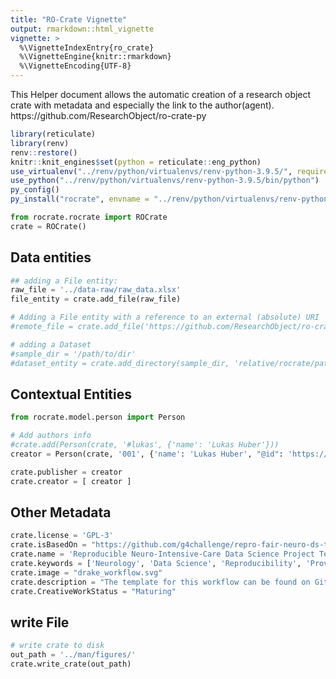```yaml
---
title: "RO-Crate Vignette"
output: rmarkdown::html_vignette
vignette: >
  %\VignetteIndexEntry{ro_crate}
  %\VignetteEngine{knitr::rmarkdown}
  %\VignetteEncoding{UTF-8}
---
```



This Helper document allows the automatic creation of a research object crate with metadata and especially the link to the author(agent).
https://github.com/ResearchObject/ro-crate-py

```r
library(reticulate)
library(renv)
renv::restore()
knitr::knit_engines$set(python = reticulate::eng_python)
use_virtualenv("../renv/python/virtualenvs/renv-python-3.9.5/", required=T)
use_python("../renv/python/virtualenvs/renv-python-3.9.5/bin/python")
py_config()
py_install("rocrate", envname = "../renv/python/virtualenvs/renv-python-3.9.5/")
```

```python
from rocrate.rocrate import ROCrate
crate = ROCrate() 
```


## Data entities
```python
## adding a File entity:
raw_file = '../data-raw/raw_data.xlsx'
file_entity = crate.add_file(raw_file)

# Adding a File entity with a reference to an external (absolute) URI
#remote_file = crate.add_file('https://github.com/ResearchObject/ro-crate-py/blob/master/test/test-data/test_galaxy_wf.ga', fetch_remote = False)

# adding a Dataset
#sample_dir = '/path/to/dir'
#dataset_entity = crate.add_directory(sample_dir, 'relative/rocrate/path')
```

## Contextual Entities

```python
from rocrate.model.person import Person

# Add authors info
#crate.add(Person(crate, '#lukas', {'name': 'Lukas Huber'}))
creator = Person(crate, '001', {'name': 'Lukas Huber', "@id": 'https://orcid.org/0000-0001-5443-0290'})

crate.publisher = creator
crate.creator = [ creator ]
```

## Other Metadata

```python
crate.license = 'GPL-3'
crate.isBasedOn = "https://github.com/g4challenge/repro-fair-neuro-ds-template"
crate.name = 'Reproducible Neuro-Intensive-Care Data Science Project Template'
crate.keywords = ['Neurology', 'Data Science', 'Reproducibility', 'Provenance', 'Traceability']
crate.image = "drake_workflow.svg"
crate.description = "The template for this workflow can be found on GitHub, DockerHub and binder"
crate.CreativeWorkStatus = "Maturing"
```

## write File

```python
# write crate to disk
out_path = '../man/figures/'
crate.write_crate(out_path)
```

